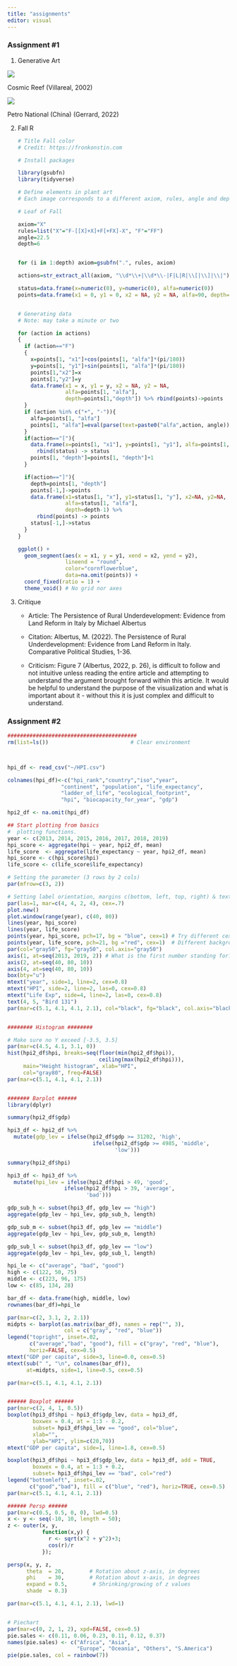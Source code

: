 ---
title: "assignments"
editor: visual
---

### Assignment #1

1.  Generative Art

![](https://www.pacegallery.com/media/images/Leo_Villareal_Cosmic_Reef_2.width-1100.png)

Cosmic Reef (Villareal, 2002)

![](https://www.pacegallery.com/media/images/china4_6_20.width-1100.png)

Petro National (China) (Gerrard, 2022)

2.  Fall R

    ```{r}
    # Title Fall color
    # Credit: https://fronkonstin.com

    # Install packages

    library(gsubfn)
    library(tidyverse)

    # Define elements in plant art
    # Each image corresponds to a different axiom, rules, angle and depth

    # Leaf of Fall

    axiom="X"
    rules=list("X"="F-[[X]+X]+F[+FX]-X", "F"="FF")
    angle=22.5
    depth=6


    for (i in 1:depth) axiom=gsubfn(".", rules, axiom)

    actions=str_extract_all(axiom, "\\d*\\+|\\d*\\-|F|L|R|\\[|\\]|\\|") %>% unlist

    status=data.frame(x=numeric(0), y=numeric(0), alfa=numeric(0))
    points=data.frame(x1 = 0, y1 = 0, x2 = NA, y2 = NA, alfa=90, depth=1)


    # Generating data
    # Note: may take a minute or two

    for (action in actions)
    {
      if (action=="F")
      {
        x=points[1, "x1"]+cos(points[1, "alfa"]*(pi/180))
        y=points[1, "y1"]+sin(points[1, "alfa"]*(pi/180))
        points[1,"x2"]=x
        points[1,"y2"]=y
        data.frame(x1 = x, y1 = y, x2 = NA, y2 = NA,
                   alfa=points[1, "alfa"],
                   depth=points[1,"depth"]) %>% rbind(points)->points
      }
      if (action %in% c("+", "-")){
        alfa=points[1, "alfa"]
        points[1, "alfa"]=eval(parse(text=paste0("alfa",action, angle)))
      }
      if(action=="["){
        data.frame(x=points[1, "x1"], y=points[1, "y1"], alfa=points[1, "alfa"]) %>%
          rbind(status) -> status
        points[1, "depth"]=points[1, "depth"]+1
      }

      if(action=="]"){
        depth=points[1, "depth"]
        points[-1,]->points
        data.frame(x1=status[1, "x"], y1=status[1, "y"], x2=NA, y2=NA,
                   alfa=status[1, "alfa"],
                   depth=depth-1) %>%
          rbind(points) -> points
        status[-1,]->status
      }
    }

    ggplot() +
      geom_segment(aes(x = x1, y = y1, xend = x2, yend = y2),
                   lineend = "round",
                   color="cornflowerblue", 
                   data=na.omit(points)) +
      coord_fixed(ratio = 1) +
      theme_void() # No grid nor axes

    ```

3.  Critique

    -   Article: The Persistence of Rural Underdevelopment: Evidence from Land Reform in Italy by Michael Albertus

    -   Citation: Albertus, M. (2022). The Persistence of Rural Underdevelopment: Evidence from Land Reform in Italy. Comparative Political Studies, 1-36.

    -   Criticism: Figure 7 (Albertus, 2022, p. 26), is difficult to follow and not intuitive unless reading the entire article and attempting to understand the argument brought forward within this article. It would be helpful to understand the purpose of the visualization and what is important about it - without this it is just complex and difficult to understand.

### Assignment #2

```{r}
#########################################
rm(list=ls())                          # Clear environment



hpi_df <- read_csv("~/HPI.csv")

colnames(hpi_df)<-c("hpi_rank","country","iso","year",
                 "continent", "population", "life_expectancy",
                 "ladder_of_life", "ecological_footprint",
                 "hpi", "biocapacity_for_year", "gdp")

hpi2_df <- na.omit(hpi_df)

## Start plotting from basics 
#  plotting functions.
year <- c(2013, 2014, 2015, 2016, 2017, 2018, 2019)
hpi_score <- aggregate(hpi ~ year, hpi2_df, mean)
life_score  <- aggregate(life_expectancy ~ year, hpi2_df, mean)
hpi_score <- c(hpi_score$hpi)
life_score <- c(life_score$life_expectancy)

# Setting the parameter (3 rows by 2 cols)
par(mfrow=c(3, 2))

# Setting label orientation, margins c(bottom, left, top, right) & text size
par(las=1, mar=c(4, 4, 2, 4), cex=.7) 
plot.new()
plot.window(range(year), c(40, 80))
lines(year, hpi_score)
lines(year, life_score)
points(year, hpi_score, pch=17, bg = "blue", cex=1) # Try different cex value?  
points(year, life_score, pch=21, bg ="red", cex=1)  # Different background color
par(col="gray50", fg="gray50", col.axis="gray50")
axis(1, at=seq(2013, 2019, 2)) # What is the first number standing for?
axis(2, at=seq(40, 80, 10))
axis(4, at=seq(40, 80, 10))
box(bty="u")
mtext("year", side=1, line=2, cex=0.8)
mtext("HPI", side=2, line=2, las=0, cex=0.8)
mtext("Life Exp", side=4, line=2, las=0, cex=0.8)
text(4, 5, "Bird 131")
par(mar=c(5.1, 4.1, 4.1, 2.1), col="black", fg="black", col.axis="black")


######## Histogram ########

# Make sure no Y exceed [-3.5, 3.5]
par(mar=c(4.5, 4.1, 3.1, 0))
hist(hpi2_df$hpi, breaks=seq(floor(min(hpi2_df$hpi)),
                             ceiling(max(hpi2_df$hpi))), 
     main="Height histogram", xlab="HPI", 
     col="gray80", freq=FALSE)
par(mar=c(5.1, 4.1, 4.1, 2.1))


####### Barplot ######
library(dplyr)
```

```{r}
summary(hpi2_df$gdp)
```

```{r}
hpi3_df <- hpi2_df %>%
  mutate(gdp_lev = ifelse(hpi2_df$gdp >= 31202, 'high',
                           ifelse(hpi2_df$gdp >= 4985, 'middle',
                                  'low')))

summary(hpi2_df$hpi)
```

```{r}
hpi3_df <- hpi3_df %>%
  mutate(hpi_lev = ifelse(hpi2_df$hpi > 49, 'good',
                  ifelse(hpi2_df$hpi > 39, 'average',
                         'bad')))

gdp_sub_h <- subset(hpi3_df, gdp_lev == "high")
aggregate(gdp_lev ~ hpi_lev, gdp_sub_h, length)
```

```{r}
gdp_sub_m <- subset(hpi3_df, gdp_lev == "middle")
aggregate(gdp_lev ~ hpi_lev, gdp_sub_m, length)
```

```{r}
gdp_sub_l <- subset(hpi3_df, gdp_lev == "low")
aggregate(gdp_lev ~ hpi_lev, gdp_sub_l, length)
```

```{r}
hpi_le <- c("average", "bad", "good")
high <- c(122, 50, 75)
middle <- c(223, 96, 175)
low <- c(85, 134, 28)

bar_df <- data.frame(high, middle, low)
rownames(bar_df)=hpi_le

par(mar=c(2, 3.1, 2, 2.1))
midpts <- barplot(as.matrix(bar_df), names = rep("", 3),
                  col = c("gray", "red", "blue"))
legend("topright", inset=.02,
       c("average","bad", "good"), fill = c("gray", "red", "blue"), 
       horiz=FALSE, cex=0.5)
mtext("GDP per capita", side=3, line=0.0, cex=0.5)
mtext(sub(" ", "\n", colnames(bar_df)),
      at=midpts, side=1, line=0.5, cex=0.5)

par(mar=c(5.1, 4.1, 4.1, 2.1))  


###### Boxplot ######
par(mar=c(2, 4, 1, 0.5))
boxplot(hpi3_df$hpi ~ hpi3_df$gdp_lev, data = hpi3_df,
        boxwex = 0.4, at = 1:3 - 0.2,
        subset= hpi3_df$hpi_lev == "good", col="blue",
        xlab="",
        ylab="HPI", ylim=c(20,70))
mtext("GDP per capita", side=1, line=1.8, cex=0.5)

boxplot(hpi3_df$hpi ~ hpi3_df$gdp_lev, data = hpi3_df, add = TRUE,
        boxwex = 0.4, at = 1:3 + 0.2,
        subset= hpi3_df$hpi_lev == "bad", col="red")
legend("bottomleft", inset=.02,
       c("good","bad"), fill = c("blue", "red"), horiz=TRUE, cex=0.5)
par(mar=c(5.1, 4.1, 4.1, 2.1))

###### Persp ######
par(mar=c(0.5, 0.5, 0, 0), lwd=0.5)
x <- y <- seq(-10, 10, length = 50);
z <- outer(x, y,
           function(x,y) {
             r <- sqrt(x^2 + y^2)+3;
             cos(r)/r
           });

persp(x, y, z,
      theta  = 20,        # Rotation about z-axis, in degrees
      phi    = 30,        # Rotation about x-axis, in degrees
      expand = 0.5,        # Shrinking/growing of z values
      shade  = 0.3)

par(mar=c(5.1, 4.1, 4.1, 2.1), lwd=1)


# Piechart
par(mar=c(0, 2, 1, 2), xpd=FALSE, cex=0.5)
pie.sales <- c(0.11, 0.06, 0.23, 0.11, 0.12, 0.37)
names(pie.sales) <- c("Africa", "Asia",
                      "Europe", "Oceania", "Others", "S.America")
pie(pie.sales, col = rainbow(7))
```
